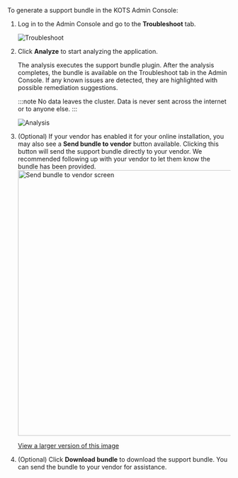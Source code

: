 To generate a support bundle in the KOTS Admin Console:

1. Log in to the Admin Console and go to the **Troubleshoot** tab.

   ![Troubleshoot](/images/troubleshoot.png)

1. Click **Analyze** to start analyzing the application.

   The analysis executes the support bundle plugin. After the analysis completes, the bundle is available on the Troubleshoot tab in the Admin Console. If any known issues are detected, they are highlighted with possible remediation suggestions.

   :::note
   No data leaves the cluster. Data is never sent across the internet or to anyone else.
   :::

   ![Analysis](/images/analysis.png)

1. (Optional) If your vendor has enabled it for your online installation, you may also see a **Send bundle to vendor** button available. Clicking this button will send the support bundle directly to your vendor. We recommended following up with your vendor to let them know the bundle has been provided.
    <img alt="Send bundle to vendor screen" src="/images/send-bundle-to-vendor.png" width="600px"/>

    [View a larger version of this image](/images/send-bundle-to-vendor.png)

1. (Optional) Click **Download bundle** to download the support bundle. You can send the bundle to your vendor for assistance.